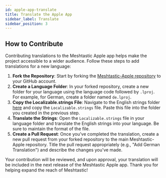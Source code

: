 ```yaml
---
id: apple-app-translate
title: Translate the Apple App
sidebar_label: Translate
sidebar_position: 3
---
```


## How to Contribute

Contributing translations to the Meshtastic Apple app helps make the project accessible to a wider audience. Follow these steps to add translations for a new language:

1. **Fork the Repository**: Start by forking the [Meshtastic-Apple repository](<https://github.com/meshtastic/Meshtastic-Apple/tree/main>) to your GitHub account.
2. **Create a Language Folder**: In your forked repository, create a new folder for your language using the language code followed by `.lproj`. For example, for German, create a folder named `de.lproj`.
3. **Copy the Localizable.strings File**: Navigate to the English strings folder [here](<https://github.com/meshtastic/Meshtastic-Apple/blob/main/en.lproj/Localizable.strings>) and copy the `Localizable.strings` file. Paste this file into the folder you created in the previous step.
4. **Translate the Strings**: Open the `Localizable.strings` file in your language folder and translate the English strings into your language. Be sure to maintain the format of the file.
5. **Create a Pull Request**: Once you've completed the translation, create a new pull request from your forked repository to the main Meshtastic-Apple repository. Title the pull request appropriately (e.g., "Add German Translation") and describe the changes you've made.

Your contribution will be reviewed, and upon approval, your translation will be included in the next release of the Meshtastic Apple app. Thank you for helping expand the reach of Meshtastic!